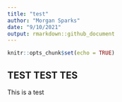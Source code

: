 ```yaml
---
title: "test"
author: "Morgan Sparks"
date: "9/10/2021"
output: rmarkdown::github_document
---
```


```r
knitr::opts_chunk$set(echo = TRUE)
```

## TEST TEST TES

This is a test